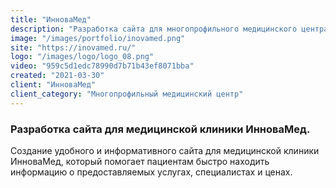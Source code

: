 ```yaml
---
title: "ИнноваМед"
description: "Разработка сайта для многопрофильного медицинского центра «ИнноваМед». Современный дизайн, удобная запись на прием и полная информация о медицинских услугах."
image: "/images/portfolio/inovamed.png"
site: "https://inovamed.ru/"
logo: "/images/logo/logo_08.png"
video: "959c5d1edc78990d7b71b43ef8071bba"
created: "2021-03-30"
client: "ИнноваМед"
client_category: "Многопрофильный медицинский центр"
---
```


### Разработка сайта для медицинской клиники ИнноваМед.

Создание удобного и информативного сайта для медицинской клиники ИнноваМед, который помогает пациентам быстро находить информацию о предоставляемых услугах, специалистах и ценах.
